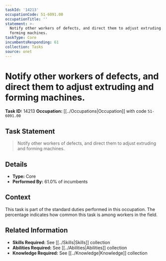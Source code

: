 ```yaml
---
taskId: '14213'
occupationCode: 51-6091.00
occupationTitle: ''
statement: >-
  Notify other workers of defects, and direct them to adjust extruding and
  forming machines.
taskType: Core
incumbentsResponding: 61
collection: Tasks
source: onet
---
```

# Notify other workers of defects, and direct them to adjust extruding and forming machines.

**Task ID:** 14213
**Occupation:** [[../Occupations|Occupation]] with code `51-6091.00`

## Task Statement

> Notify other workers of defects, and direct them to adjust extruding and forming machines.

## Details

- **Type:** Core
- **Performed By:** 61.0% of incumbents

## Context

This task is part of the standard duties performed in this occupation. The percentage indicates how common this task is among workers in the field.

## Related Information

- **Skills Required:** See [[../Skills|Skills]] collection
- **Abilities Required:** See [[../Abilities|Abilities]] collection
- **Knowledge Required:** See [[../Knowledge|Knowledge]] collection

